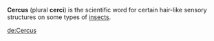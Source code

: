 
'''Cercus''' (plural '''cerci''') is the scientific word for certain hair-like sensory structures on some types of [[insect]]s.

{{Vocab-stub}}

[[de:Cercus]]